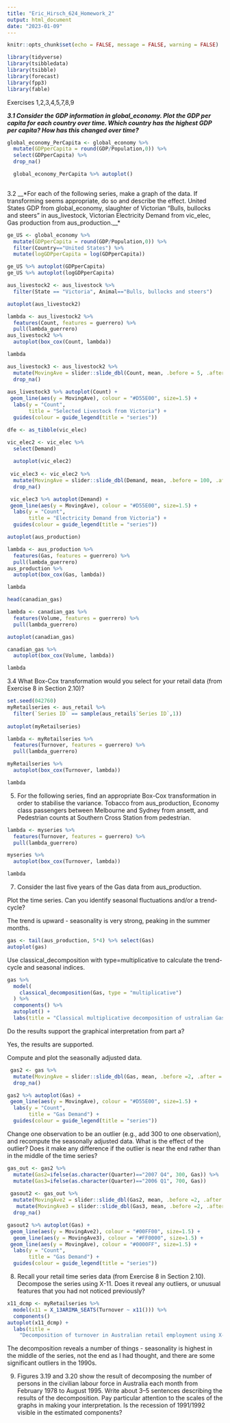 ```yaml
---
title: "Eric_Hirsch_624_Homework_2"
output: html_document
date: "2023-01-09"
---
```


```r
knitr::opts_chunk$set(echo = FALSE, message = FALSE, warning = FALSE)
```

```r

library(tidyverse)
library(tsibbledata)
library(tsibble)
library(forecast)
library(fpp3)
library(fable)

```

Exercises 1,2,3,4,5,7,8,9

__*3.1 Consider the GDP information in global_economy. Plot the GDP per capita for each country over time. Which country has the highest GDP per capita? How has this changed over time?*__

```r

global_economy_PerCapita <- global_economy %>%
  mutate(GDPperCapita = round(GDP/Population,0)) %>%
  select(GDPperCapita) %>%
  drop_na()

  global_economy_PerCapita %>% autoplot()
  
```

3.2 __*For each of the following series, make a graph of the data. If transforming seems appropriate, do so and describe the effect. United States GDP from global_economy, slaughter of Victorian “Bulls, bullocks and steers” in aus_livestock, Victorian Electricity Demand from vic_elec, Gas production from aus_production.__*


```r

ge_US <- global_economy %>%
  mutate(GDPperCapita = round(GDP/Population,0)) %>%
  filter(Country=="United States") %>%
  mutate(logGDPperCapita = log(GDPperCapita))

ge_US %>% autoplot(GDPperCapita)
ge_US %>% autoplot(logGDPperCapita)


```

```r
aus_livestock2 <- aus_livestock %>%
  filter(State == "Victoria", Animal=="Bulls, bullocks and steers")

autoplot(aus_livestock2)

lambda <- aus_livestock2 %>%
  features(Count, features = guerrero) %>%
  pull(lambda_guerrero)
aus_livestock2 %>%
  autoplot(box_cox(Count, lambda))

lambda

aus_livestock3 <- aus_livestock2 %>%
  mutate(MovingAve = slider::slide_dbl(Count, mean, .before = 5, .after = 5, .complete =TRUE)) %>%
  drop_na()
 
aus_livestock3 %>% autoplot(Count) +
 geom_line(aes(y = MovingAve), colour = "#D55E00", size=1.5) +
  labs(y = "Count",
       title = "Selected Livestock from Victoria") +
  guides(colour = guide_legend(title = "series"))

```
```r
dfe <- as_tibble(vic_elec)

vic_elec2 <- vic_elec %>%
  select(Demand)
  
  autoplot(vic_elec2)
  
 vic_elec3 <- vic_elec2 %>%
  mutate(MovingAve = slider::slide_dbl(Demand, mean, .before = 100, .after = 100, .complete =TRUE)) %>%
  drop_na()

 vic_elec3 %>% autoplot(Demand) +
 geom_line(aes(y = MovingAve), colour = "#D55E00", size=1.5) +
  labs(y = "Count",
       title = "Electricity Demand from Victoria") +
  guides(colour = guide_legend(title = "series"))

```


```r
autoplot(aus_production)

lambda <- aus_production %>%
  features(Gas, features = guerrero) %>%
  pull(lambda_guerrero)
aus_production %>%
  autoplot(box_cox(Gas, lambda))

lambda

```
```r
head(canadian_gas)

lambda <- canadian_gas %>%
  features(Volume, features = guerrero) %>%
  pull(lambda_guerrero)

autoplot(canadian_gas)

canadian_gas %>%
  autoplot(box_cox(Volume, lambda))

lambda
```
3.4 What Box-Cox transformation would you select for your retail data (from Exercise 8 in Section 2.10)?

```r

set.seed(042760)
myRetailseries <- aus_retail %>%
  filter(`Series ID` == sample(aus_retail$`Series ID`,1))
         
autoplot(myRetailseries)

lambda <- myRetailseries %>%
  features(Turnover, features = guerrero) %>%
  pull(lambda_guerrero)

myRetailseries %>%
  autoplot(box_cox(Turnover, lambda))

lambda

```
5. For the following series, find an appropriate Box-Cox transformation in order to stabilise the variance. Tobacco from aus_production, Economy class passengers between Melbourne and Sydney from ansett, and Pedestrian counts at Southern Cross Station from pedestrian.

```r


lambda <- myseries %>%
  features(Turnover, features = guerrero) %>%
  pull(lambda_guerrero)

myseries %>%
  autoplot(box_cox(Turnover, lambda))

lambda

```
7. Consider the last five years of the Gas data from aus_production.

Plot the time series. Can you identify seasonal fluctuations and/or a trend-cycle?

The trend is upward - seasonality is very strong, peaking in the summer months.
```r

gas <- tail(aus_production, 5*4) %>% select(Gas)
autoplot(gas)
```

Use classical_decomposition with type=multiplicative to calculate the trend-cycle and seasonal indices.

```r

gas %>%
  model(
    classical_decomposition(Gas, type = "multiplicative")
  ) %>%
  components() %>%
  autoplot() +
  labs(title = "Classical multiplicative decomposition of ustralian Gas Production")


```

Do the results support the graphical interpretation from part a?

Yes, the results are supported.

Compute and plot the seasonally adjusted data.

```r

 gas2 <- gas %>%
  mutate(MovingAve = slider::slide_dbl(Gas, mean, .before =2, .after = 2, .complete =TRUE)) %>%
  drop_na()

gas2 %>% autoplot(Gas) +
 geom_line(aes(y = MovingAve), colour = "#D55E00", size=1.5) +
  labs(y = "Count",
       title = "Gas Demand") +
  guides(colour = guide_legend(title = "series"))


```

Change one observation to be an outlier (e.g., add 300 to one observation), and recompute the seasonally adjusted data. What is the effect of the outlier?  Does it make any difference if the outlier is near the end rather than in the middle of the time series?

```r

gas_out <- gas2 %>%
  mutate(Gas2=ifelse(as.character(Quarter)=="2007 Q4", 300, Gas)) %>%
  mutate(Gas3=ifelse(as.character(Quarter)=="2006 Q1", 700, Gas))
  
 gasout2 <- gas_out %>%
  mutate(MovingAve2 = slider::slide_dbl(Gas2, mean, .before =2, .after = 2, .complete =TRUE)) %>%
   mutate(MovingAve3 = slider::slide_dbl(Gas3, mean, .before =2, .after = 2, .complete =TRUE)) %>%
  drop_na()

gasout2 %>% autoplot(Gas) +
 geom_line(aes(y = MovingAve2), colour = "#00FF00", size=1.5) +
  geom_line(aes(y = MovingAve3), colour = "#FF0000", size=1.5) +
 geom_line(aes(y = MovingAve), colour = "#0000FF", size=1.5) +
  labs(y = "Count",
       title = "Gas Demand") +
  guides(colour = guide_legend(title = "series"))

```


8. Recall your retail time series data (from Exercise 8 in Section 2.10). Decompose the series using X-11. Does it reveal any outliers, or unusual features that you had not noticed previously?

```r
x11_dcmp <- myRetailseries %>%
  model(x11 = X_13ARIMA_SEATS(Turnover ~ x11())) %>%
  components()
autoplot(x11_dcmp) +
  labs(title =
    "Decomposition of turnover in Australian retail employment using X-11.")


```

The decomposition reveals a number of things - seasonality is highest in the middle of the series, not the end as I had thought, and there are some significant outliers in the 1990s.

9. Figures 3.19 and 3.20 show the result of decomposing the number of persons in the civilian labour force in Australia each month from February 1978 to August 1995. Write about 3–5 sentences describing the results of the decomposition. Pay particular attention to the scales of the graphs in making your interpretation.  Is the recession of 1991/1992 visible in the estimated components?


